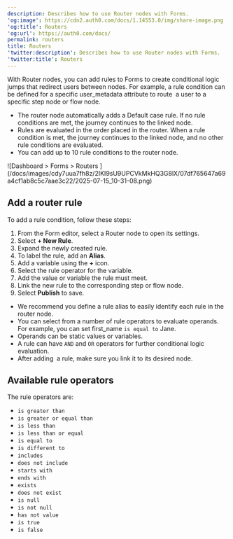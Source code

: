 ```yaml
---
description: Describes how to use Router nodes with Forms.
'og:image': https://cdn2.auth0.com/docs/1.14553.0/img/share-image.png
'og:title': Routers
'og:url': https://auth0.com/docs/
permalink: routers
title: Routers
'twitter:description': Describes how to use Router nodes with Forms.
'twitter:title': Routers
---
```

With Router nodes, you can add rules to Forms to create conditional logic jumps that redirect users between nodes. For example, a rule condition can be defined for a specific user_metadata attribute to route  a user to a specific step node or flow node.

* The router node automatically adds a Default case rule. If no rule conditions are met, the journey continues to the linked node.
* Rules are evaluated in the order placed in the router. When a rule condition is met, the journey continues to the linked node, and no other rule conditions are evaluated.
* You can add up to 10 rule conditions to the router node.

<Frame>![Dashboard > Forms > Routers ](/docs/images/cdy7uua7fh8z/2IKI9sU9UPCVkMkHQ3G8lX/07df765647a69a4cf1ab8c5c7aae3c22/2025-07-15_10-31-08.png)</Frame>

## Add a router rule

To add a rule condition, follow these steps:

1. From the Form editor, select a Router node to open its settings.
2. Select **+ New Rule**.
3. Expand the newly created rule.
4. To label the rule, add an **Alias**.
5. Add a variable using the **+** icon.
6. Select the rule operator for the variable.
7. Add the value or variable the rule must meet.
8. Link the new rule to the corresponding step or flow node.
9. Select **Publish** to save.

<Callout icon="file-lines" color="#0EA5E9" iconType="regular">

* We recommend you define a rule alias to easily identify each rule in the router node.
* You can select from a number of rule operators to evaluate operands. For example, you can set first_name `is equal to` Jane.
* Operands can be static values or variables.
* A rule can have `AND` and `OR` operators for further conditional logic evaluation.
* After adding  a rule, make sure you link it to its desired node.

</Callout>

## Available rule operators

The rule operators are:

* `is greater than`
* `is greater or equal than`
* `is less than`
* `is less than or equal`
* `is equal to`
* `is different to`
* `includes`
* `does not include`
* `starts with`
* `ends with`
* `exists`
* `does not exist`
* `is null`
* `is not null`
* `has not value`
* `is true`
* `is false`